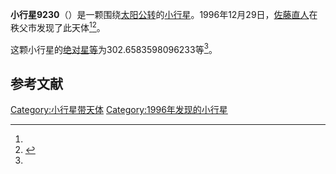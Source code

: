 {{Infobox planet
| bgcolour = #FFFFC0
| name = 9230 Yasuda
| symbol = 
| image = 
| caption = 
| discovery = yes
| discovery_ref = 
| discoverer = [[佐藤直人|佐藤直人]]
| discovery_site = [[秩父市|秩父市]] 
| discovered = 1996年12月29日
| designations = yes
| mp_name = 
| named_after = 
| alt_names = 1996 YY2/ 1998 EK10
| mp_category = [[主带小行星|主带小行星]]
| orbit_ref = <ref name="a">[http://ssd.jpl.nasa.gov/sbdb.cgi?sstr=9230 9230 Yasuda] {{Wayback|url=http://ssd.jpl.nasa.gov/sbdb.cgi?sstr=9230 |date=20201124034824 }}，小行星數據庫瀏覽器（JPL Small-Body Database Browser）－[[美国国家航空航天局|美国国家航空航天局]]喷气推进实验室</ref>
| epoch = 2456400.5 (2013年4月18日更新)
| aphelion = {{convert|3.677951434316825|AU|km|3|abbr=on|lk=out}}
| perihelion = {{convert|2.506554882573236|AU|km|3|abbr=on}}
| semimajor = {{convert|3.09225315844503|AU|km|3|abbr=on}}
| eccentricity = 0.189408255
| period = 1986.145175 [[日|日]]<br />5.44[[儒略年|儒略年]]
| avg_speed = 
| inclination = 2.32752264873043
| asc_node = 75.16757840859577
| mean_anomaly = 
| arg_peri = 302.6583598096233
| satellites = 
| physical_characteristics = yes
| dimensions = 
| mass = 
| density = 
| surface_grav = 
| escape_velocity = 
| sidereal_day = 
| axial_tilt = 
| pole_ecliptic_lat = 
| pole_ecliptic_lon = 
| albedo = 
| temperatures= 
| temp_name1 = 
| mean_temp_1 = 
| max_temp_1 = 
| temp_name2 = 
| max_temp_2 = 
| spectral_type = 
| abs_magnitude = 302.6583598096233
}}

'''小行星9230'''（{{lang-en|9230 Yasuda}}）是一颗围绕[[太阳|太阳]][[公转|公转]]的[[小行星|小行星]]。1996年12月29日，[[佐藤直人|佐藤直人]]在秩父市发现了此天体<ref name="a" /><ref>{{cite news|title=小行星列表|url=http://cfa-www.harvard.edu/iau/lists/NumberedMPs.txt|accessdate=2013-07-08|newspaper=哈佛大学|archive-date=2008-05-17|archive-url=https://web.archive.org/web/20080517010638/http://cfa-www.harvard.edu/iau/lists/NumberedMPs.txt|dead-url=no}}</ref>。

这颗小行星的[[绝对星等|绝对星等]]为302.6583598096233等<ref name="a" />。

==参考文献==
{{reflist}}
{{Minor Planet Number|[[小行星9229|小行星9229]]|[[小行星9231|小行星9231]]}}

{{小天体}}

[[Category:小行星带天体|Category:小行星带天体]]
[[Category:1996年发现的小行星|Category:1996年发现的小行星]]

{{asteroid-stub}}